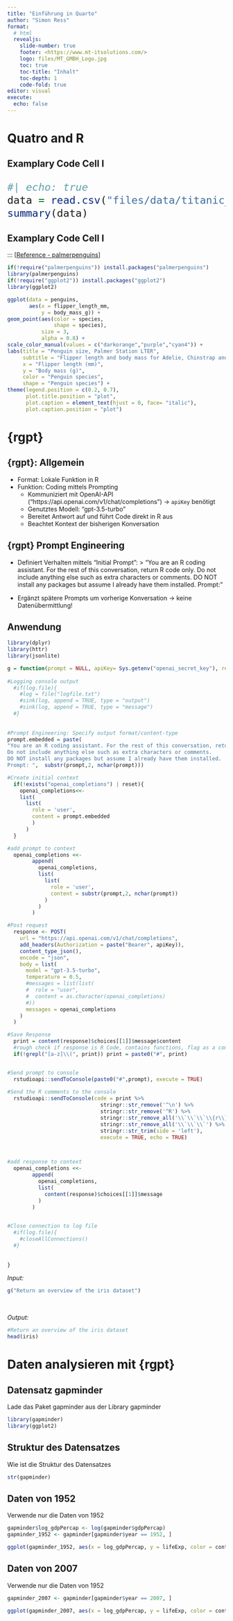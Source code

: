 ```yaml
---
title: "Einführung in Quarto"
author: "Simon Ress"
format: 
  # html
  revealjs:
    slide-number: true
    footer: <https://www.mt-itsolutions.com/>
    logo: files/MT_GMBH_Logo.jpg
    toc: true
    toc-title: "Inhalt"
    toc-depth: 1
    code-fold: true
editor: visual
execute: 
  echo: false
---
```


# Quatro and R

## Examplary Code Cell I

::: {style="font-size:28px"}
```r
#| echo: true
data = read.csv("files/data/titanic_test.csv")
summary(data)
```
:::

## Examplary Code Cell I
::: 
[[Reference - palmerpenguins](https://allisonhorst.github.io/palmerpenguins/index.html)]
```r
if(!require("palmerpenguins")) install.packages("palmerpenguins")
library(palmerpenguins)
if(!require("ggplot2")) install.packages("ggplot2")
library(ggplot2)

ggplot(data = penguins, 
       aes(x = flipper_length_mm,
           y = body_mass_g)) +
geom_point(aes(color = species, 
               shape = species),
           size = 3,
           alpha = 0.8) +
scale_color_manual(values = c("darkorange","purple","cyan4")) +
labs(title = "Penguin size, Palmer Station LTER",
     subtitle = "Flipper length and body mass for Adelie, Chinstrap and Gentoo Penguins",
     x = "Flipper length (mm)",
     y = "Body mass (g)",
     color = "Penguin species",
     shape = "Penguin species") +
theme(legend.position = c(0.2, 0.7),
      plot.title.position = "plot",
      plot.caption = element_text(hjust = 0, face= "italic"),
      plot.caption.position = "plot")
```


# {rgpt}

## {rgpt}: Allgemein

-   Format: Lokale Funktion in R
-   Funktion: Coding mittels Prompting
    -   Kommuniziert mit OpenAI-API ("https://api.openai.com/v1/chat/completions") -\> `apiKey` benötigt
    -   Genutztes Modell: "gpt-3.5-turbo"
    -   Bereitet Antwort auf und führt Code direkt in R aus
    -   Beachtet Kontext der bisherigen Konversation

## {rgpt} Prompt Engineering

-   Definiert Verhalten mittels "Initial Prompt": \> "You are an R coding assistant. For the rest of this conversation, return R code only. Do not include anything else such as extra characters or comments. DO NOT install any packages but assume I already have them installed. Prompt:"

-   Ergänzt spätere Prompts um vorherige Konversation -\> keine Datenübermittlung!

## Anwendung

```r

library(dplyr)
library(httr)
library(jsonlite)

g = function(prompt = NULL, apiKey= Sys.getenv("openai_secret_key"), reset = FALSE) { #, log.file=FALSE
  
#Logging console output
  #if(log.file){
    #log = file("logfile.txt") 
    #sink(log, append = TRUE, type = "output")
    #sink(log, append = TRUE, type = "message")
  #}
  
  
#Prompt Engineering: Specify output format/content-type
prompt.embedded = paste(
"You are an R coding assistant. For the rest of this conversation, return R code only.
Do not include anything else such as extra characters or comments.
DO NOT install any packages but assume I already have them installed.
Prompt: ",  substr(prompt,2, nchar(prompt)))

#Create initial context
  if(!exists("openai_completions") | reset){
    openai_completions<<-
    list(
      list(
        role = 'user',
        content = prompt.embedded
        )
      )
  }

#add prompt to context
  openai_completions <<-
        append(
          openai_completions,
          list(
            list(
              role = 'user',
              content = substr(prompt,2, nchar(prompt))
            )
          )
        )

#Post request
  response <- POST(
    url = "https://api.openai.com/v1/chat/completions",
    add_headers(Authorization = paste("Bearer", apiKey)),
    content_type_json(),
    encode = "json",
    body = list(
      model = "gpt-3.5-turbo",
      temperature = 0.5,
      #messages = list(list(
      #  role = "user",
      #  content = as.character(openai_completions)
      #))
      messages = openai_completions
    )
  )

#Save Response
  print = content(response)$choices[[1]]$message$content
  #rough check if response is R Code, contains functions, flag as a comment
  if(!grepl("[a-z]\\(", print)) print = paste0("#", print)


#Send prompt to console
  rstudioapi::sendToConsole(paste0("#",prompt), execute = TRUE)
  
#Send the R comments to the console
  rstudioapi::sendToConsole(code = print %>%
                              stringr::str_remove('^\n') %>%
                              stringr::str_remove('^R') %>%
                              stringr::str_remove_all('\\`\\`\\`\\{r\\}') %>%
                              stringr::str_remove_all('\\`\\`\\`') %>%
                              stringr::str_trim(side = 'left'),
                              execute = TRUE, echo = TRUE)



#add response to context
  openai_completions <<-
        append(
          openai_completions,
          list(
            content(response)$choices[[1]]$message
          )
        )

  
#Close connection to log file
  #if(log.file){
    #closeAllConnections()
  #}
  
    
}
```

*Input:*

```r
g("Return an overview of the iris dataset")
```

\

*Output:*

```r
#Return an overview of the iris dataset
head(iris)
```

# <gapminder> Daten analysieren mit {rgpt}

## Datensatz gapminder

Lade das Paket gapminder aus der Library gapminder
```r
library(gapminder)
library(ggplot2)
```

## Struktur des Datensatzes

Wie ist die Struktur des Datensatzes
 
```r
str(gapminder)
```


## Daten von 1952
Verwende nur die Daten von 1952
```r
gapminder$log_gdpPercap <- log(gapminder$gdpPercap)
gapminder_1952 <- gapminder[gapminder$year == 1952, ]

ggplot(gapminder_1952, aes(x = log_gdpPercap, y = lifeExp, color = continent, size = pop)) + geom_point()
```


## Daten von 2007
Verwende nur die Daten von 1952
```r
gapminder_2007 <- gapminder[gapminder$year == 2007, ]

ggplot(gapminder_2007, aes(x = log_gdpPercap, y = lifeExp, color = continent, size = pop)) + geom_point()
```

